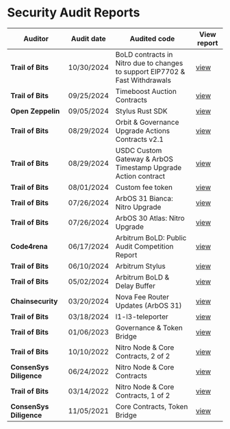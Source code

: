 # Security Audit Reports

| Auditor                 | Audit date | Audited code                                                                 | View report                                                                                                                        |
| ----------------------- | ---------- | ---------------------------------------------------------------------------- | ---------------------------------------------------------------------------------------------------------------------------------- |
| **Trail of Bits**       | 10/30/2024 | BoLD contracts in Nitro due to changes to support EIP7702 & Fast Withdrawals | [view](hosted-audit-reports/2024-10-30-Offchain-NitroContractswithBoLD-securityreview.pdf)                                         |
| **Trail of Bits**       | 09/25/2024 | Timeboost Auction Contracts                                                  | [view](hosted-audit-reports/2024_09_25_trail_of_bits_security_audit_timeboost_auction_contracts.pdf)                               |
| **Open Zeppelin**       | 09/05/2024 | Stylus Rust SDK                                                              | [view](hosted-audit-reports/2024_09_05_open_zeppelin_security_audit_stylus_rust_sdk.pdf)                                           |
| **Trail of Bits**       | 08/29/2024 | Orbit & Governance Upgrade Actions Contracts v2.1                            | [view](hosted-audit-reports/2024_08_29_trail_of_bits_security_audit_orbit_and_governance_upgrade_actions_v2.1.pdf)                 |
| **Trail of Bits**       | 08/29/2024 | USDC Custom Gateway & ArbOS Timestamp Upgrade Action contract                | [view](hosted-audit-reports/2024_08_29_trail_of_bits_security_audit_usdc_custom_gateway_and_arbos_upgrade_at_timestamp_action.pdf) |
| **Trail of Bits**       | 08/01/2024 | Custom fee token                                                             | [view](hosted-audit-reports/2024_08_01_trail_of_bits_security_audit_custom_fee_token.pdf)                                          |
| **Trail of Bits**       | 07/26/2024 | ArbOS 31 Bianca: Nitro Upgrade                                               | [view](hosted-audit-reports/2024_07_26_trail_of_bits_security_audit_arbos_31.pdf)                                                  |
| **Trail of Bits**       | 07/26/2024 | ArbOS 30 Atlas: Nitro Upgrade                                                | [view](hosted-audit-reports/2024_07_26_trail_of_bits_security_audit_arbos30_nitro_upgrade.pdf)                                     |
| **Code4rena**           | 06/17/2024 | Arbitrum BoLD: Public Audit Competition Report                               | [view](hosted-audit-reports/2024_06_17_code4arena_security_audit_arbos30_nitro_upgrade.pdf)                                        |
| **Trail of Bits**       | 06/10/2024 | Arbitrum Stylus                                                              | [view](hosted-audit-reports/2024_06_10_trail_of_bits_security_audit_stylus.pdf)                                                    |
| **Trail of Bits**       | 05/02/2024 | Arbitrum BoLD & Delay Buffer                                                 | [view](hosted-audit-reports/2024_05_02_trail_of_bits_security_audit_bold_delay_buffer.pdf)                                         |
| **Chainsecurity**       | 03/20/2024 | Nova Fee Router Updates (ArbOS 31)                                           | [view](hosted-audit-reports/2024_08_20_chainsecurity_security_audit_nova_fee_router_update_arbos_31.pdf)                           |
| **Trail of Bits**       | 03/18/2024 | l1-l3-teleporter                                                             | [view](hosted-audit-reports/2024_03_18_trail_of_bits_security_audit_l1_l3_teleporter.pdf)                                          |
| **Trail of Bits**       | 01/06/2023 | Governance & Token Bridge                                                    | [view](hosted-audit-reports/2023_06_23_trail_of_bits_security_audit_governance_report_governance_token_bridge.pdf)                 |
| **Trail of Bits**       | 10/10/2022 | Nitro Node & Core Contracts, 2 of 2                                          | [view](hosted-audit-reports/2022_10_22_trail_of_bits_security_audit_nitro_2_of_2.pdf)                                              |
| **ConsenSys Diligence** | 06/24/2022 | Nitro Node & Core Contracts                                                  | [view](hosted-audit-reports/2024_06_24_consensys_diligence_security_audit_nitro_contracts.pdf)                                     |
| **Trail of Bits**       | 03/14/2022 | Nitro Node & Core Contracts, 1 of 2                                          | [view](hosted-audit-reports/2022_03_14_trail_of_bits_security_audit_nitro_1_of_2.pdf)                                              |
| **ConsenSys Diligence** | 11/05/2021 | Core Contracts, Token Bridge                                                 | [view](hosted-audit-reports/2021_11_05_consensys_diligence_security_audit_core_contracts_token_bridge.pdf)                         |
